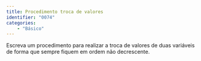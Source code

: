 ```yaml
---
title: Procedimento troca de valores
identifier: "0074"
categories:
    - "Básico"
---
```

::: {#exr-0074}
Escreva um procedimento para realizar a troca de valores de duas variáveis de forma que sempre fiquem em ordem não decrescente.

<!-- @sol-0074 -->
:::